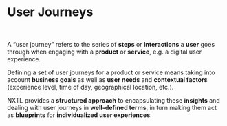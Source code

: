 
# User Journeys

<br />

A “user journey” refers to the series of **steps** or **interactions** a **user** goes through when engaging with a **product** or **service**, e.g. a digital user experience.

Defining a set of user journeys for a product or service means taking into account **business goals** as well as **user needs** and **contextual factors** (experience level, time of day, geographical location, etc.).

NXTL provides a **structured approach** to encapsulating these **insights** and dealing with user journeys in **well-defined terms**, in turn making them act as **blueprints** for **individualized user experiences**.
